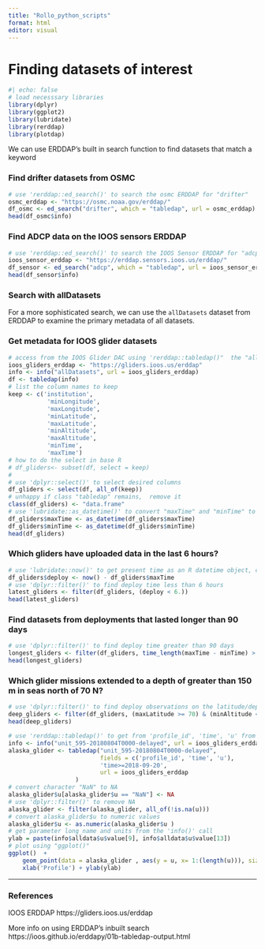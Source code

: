 ```yaml
---
title: "Rollo_python_scripts"
format: html
editor: visual
---
```


# Finding datasets of interest

```r
#| echo: false
# load necesssary libraries
library(dplyr)
library(ggplot2)
library(lubridate)
library(rerddap)
library(plotdap)
```

We can use ERDDAP's built in search function to find datasets that match a keyword

### Find drifter datasets from OSMC

```r
# use 'rerddap::ed_search()' to search the osmc ERDDAP for "drifter"
osmc_erddap <- "https://osmc.noaa.gov/erddap/"
df_osmc <- ed_search("drifter", which = "tabledap", url = osmc_erddap)
head(df_osmc$info)
```

### Find ADCP data on the IOOS sensors ERDDAP

```r
# use 'rerddap::ed_search()' to search the IOOS Sensor ERDDAP for "adcp"
ioos_sensor_erddap <- "https://erddap.sensors.ioos.us/erddap/"
df_sensor <- ed_search("adcp", which = "tabledap", url = ioos_sensor_erddap)
head(df_sensor$info)
```

### Search with allDatasets

For a more sophisticated search, we can use the `allDatasets` dataset from ERDDAP to examine the primary metadata of all datasets.

### Get metadata for IOOS glider datasets

```r
# access from the IOOS Glider DAC using 'rerddap::tabledap()"  the "allDatasets" response - https://gliders.ioos.us/erddap/allDatasets.html
ioos_gliders_erddap <- "https://gliders.ioos.us/erddap"
info <- info("allDatasets", url = ioos_gliders_erddap)
df <- tabledap(info)
# list the column names to keep
keep <- c('institution',
           'minLongitude',
           'maxLongitude',
           'minLatitude',
           'maxLatitude',
           'minAltitude',
           'maxAltitude',
           'minTime',
           'maxTime')
# how to do the select in base R
# df_gliders<- subset(df, select = keep)
#
# use 'dplyr::select()' to select desired columns
df_gliders <- select(df, all_of(keep))
# unhappy if class "tabledap" remains,  remove it
class(df_gliders) <- "data.frame"
# use 'lubridate::as_datetime()' to convert "maxTime" and "minTime" to R datetime objects
df_gliders$maxTime <- as_datetime(df_gliders$maxTime)
df_gliders$minTime <- as_datetime(df_gliders$minTime)
head(df_gliders)

```

### Which gliders have uploaded data in the last 6 hours?

```r
# use 'lubridate::now()' to get present time as an R datetime object, create new column wiht deploy time
df_gliders$deploy <- now() - df_gliders$maxTime
# use 'dplyr::filter()' to find deploy time less than 6 hours
latest_gliders <- filter(df_gliders, (deploy < 6.))
head(latest_gliders)
```

### Find datasets from deployments that lasted longer than 90 days

```r
# use 'dplyr::filter()' to find deploy time greater than 90 days
longest_gliders <- filter(df_gliders, time_length(maxTime - minTime) > 90)
head(longest_gliders)
```

### Which glider missions extended to a depth of greater than 150 m in seas north of 70 N?

```r
# use 'dplyr::filter()' to find deploy observations on the latitude/depth range
deep_gliders <- filter(df_gliders, (maxLatitude >= 70) & (minAltitude < -150))
head(deep_gliders)

```

```r
# use 'rerddap::tabledap()' to get from 'profile_id', 'time', 'u' from gilder "unit_595-20180804T0000-delayed'
info <- info("unit_595-20180804T0000-delayed", url = ioos_gliders_erddap)
alaska_glider <- tabledap("unit_595-20180804T0000-delayed",
                          fields = c('profile_id', 'time', 'u'),
                          'time>=2018-09-20',
                          url = ioos_gliders_erddap
                   )
# convert character "NaN" to NA
alaska_glider$u[alaska_glider$u == "NaN"] <- NA
# use 'dplyr::filter()' to remove NA
alaska_glider <- filter(alaska_glider, all_of(!is.na(u)))
# convert alaska_glider$u to numeric values
alaska_glider$u <- as.numeric(alaska_glider$u )
# get parameter long_name and units from the 'info()' call
ylab = paste(info$alldata$u$value[9], info$alldata$u$value[13])
# plot using "ggplot()"
ggplot()  + 
    geom_point(data = alaska_glider , aes(y = u, x= 1:(length(u))), size = .5) +
    xlab('Profile') + ylab(ylab) 

```

------------------------------------------------------------------------

### References

IOOS ERDDAP https://gliders.ioos.us/erddap

More info on using ERDDAP's inbuilt search https://ioos.github.io/erddapy/01b-tabledap-output.html
